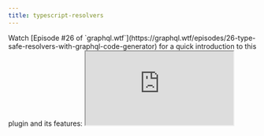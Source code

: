 ```yaml
---
title: typescript-resolvers
---
```



<PackageHeader hasOperationsNote />

<Callout>
  Watch [Episode #26 of `graphql.wtf`](https://graphql.wtf/episodes/26-type-safe-resolvers-with-graphql-code-generator)
  for a quick introduction to this plugin and its features:
</Callout>

<iframe
  style={{ width: '100%', height: 400, marginTop: 24 }}
  src="https://youtube.com/embed/tHMaNmqPIC4"
  title="YouTube video player"
  allow="accelerometer; autoplay; clipboard-write; encrypted-media; gyroscope; picture-in-picture"
  allowFullScreen
/>

<Callout>
  [More weekly episodes are available in `graphql.wtf`](https://graphql.wtf/) by [Jamie
  Barton](https://twitter.com/notrab).
</Callout>

<PackageApiDocs />

## Usage Example

<Callout>
**Quick Start with `typescript-resolvers`**

You can find [a blog post we wrote about using and customizing this plugin here](https://the-guild.dev/blog/better-type-safety-for-resolvers-with-graphql-codegen)

</Callout>

Run `graphql-codegen` as usual, with this new plugin:

```yaml
schema: schema.json
generates:
  ./src/resolvers-types.ts:
    plugins:
      - typescript
      - typescript-resolvers
```

Import the types from the generated file and use in the resolver:

```ts
import { Resolvers } from './resolvers-types'

export const resolvers: Resolvers = {
  Query: {
    myQuery: (root, args, context) => {}
  }
}
```

This will make the resolver fully typed and compatible with typescript compiler, including the handler's arguments and return value.

Generated resolvers can be passed directly into [graphql-tools](https://npmjs.com/package/graphql-tools) `makeExecutableSchema` function.

## Integration with Apollo-Server

By default `apollo-server` will not work with generated resolvers signature.

If you are using Apollo Server with TypeScript, note that you need to set `useIndexSignature: true` in your config, in order to add a compatible index signature ([more info](https://github.com/dotansimha/graphql-code-generator/issues/1133#issuecomment-456812621)).

```yaml
generates:
  ./resolvers-types.ts:
    config:
      useIndexSignature: true
    plugins:
      - typescript
      - typescript-resolvers
```

If you wish to have an easy start, and have the ability to use resolvers chaining without models types, you can also add to your config `defaultMapper: Partial<{T}>`. This will allow you to return partial types in your resolvers.

## Use Your Model Types (`mappers`)

If you wish to use your custom model types, codegen allow you to use `mappers` feature to map GraphQL types to your custom model types. [You can find an article explaining how to use `mappers` here](https://the-guild.dev/blog/better-type-safety-for-resolvers-with-graphql-codegen).

Here's the basic example of using it:

```yaml
schema: schema.graphql
generates:
  ./resolvers-types.ts:
    config:
      contextType: models#MyContextType
      mappers:
        User: ./models#UserModel
        Profile: ./models#UserProfile
    plugins:
      - typescript
      - typescript-resolvers
```

## Enum Resolvers

[Apollo-Server](https://apollographql.com/docs/apollo-server) and schemas built with [`graphql-tools`](https://graphql-tools.com) supports creating resolvers for GraphQL `enum`s.

This is helpful because you can have internal values that are different from the public enum values, and you can use the internal values in your resolvers.

Codegen allows you to specify either `mappers` or `enumValues` to map enums in your resolvers, and if you are using it for enums, you'll get a resolver signature for the enum resolvers as well.

#### Usage Example

With the following schema:

```graphql
type Query {
  favoriteColor: Color!
}

enum Color {
  RED
  BLUE
}
```

```yaml
schema: schema.graphql
generates:
  ./resolvers-types.ts:
    config:
      enumValues:
        Color: ./enums#ColorsCode
    plugins:
      - typescript
      - typescript-resolvers
```

```ts filename="enums.ts"
export enum ColorsCode {
  MY_RED = '#FF0000',
  MY_BLUE = '#0000FF'
}
```

```ts filename="resolvers.ts"
import { Resolvers } from './resolvers-types'
import { ColorsCode } from './enums'

const resolvers: Resolvers = {
  Color: {
    RED: ColorsCode.MY_RED,
    BLUE: ColorsCode.MY_BLUE
  },
  Query: {
    favoriteColor: () => ColorsCode.MY_RED // Now you cn return this, and it will be mapped to your actual GraphQL enum
  }
}
```

You can also define the same with explicit enum values:

```yaml
schema: schema.graphql
generates:
  ./resolvers-types.ts:
    config:
      enumValues:
        Color:
          RED: '#FF0000'
          BLUE: '#0000FF'
    plugins:
      - typescript
      - typescript-resolvers
```

Or, with `mappers`:

```yaml
schema: schema.graphql
generates:
  ./resolvers-types.ts:
    config:
      mappers:
        Color: ./enums#ColorsCode
    plugins:
      - typescript
      - typescript-resolvers
```
